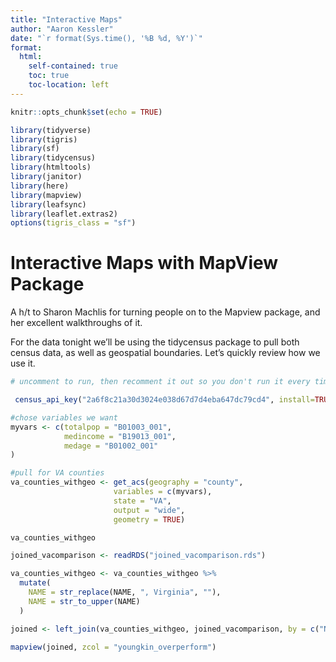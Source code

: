 ```yaml
---
title: "Interactive Maps"
author: "Aaron Kessler"
date: "`r format(Sys.time(), '%B %d, %Y')`"
format:
  html:
    self-contained: true
    toc: true
    toc-location: left
---
```


```r
knitr::opts_chunk$set(echo = TRUE)

library(tidyverse)
library(tigris)
library(sf)
library(tidycensus)
library(htmltools)
library(janitor)
library(here)
library(mapview)
library(leafsync)
library(leaflet.extras2)
options(tigris_class = "sf")


```

# Interactive Maps with MapView Package

A h/t to Sharon Machlis for turning people on to the Mapview package, and her excellent walkthroughs of it.

For the data tonight we'll be using the tidycensus package to pull both census data, as well as geospatial boundaries. 
Let's quickly review how we use it.

```r

# uncomment to run, then recomment it out so you don't run it every time

 census_api_key("2a6f8c21a30d3024e038d67d7d4eba647dc79cd4", install=TRUE, overwrite=TRUE)


```

```r
#chose variables we want
myvars <- c(totalpop = "B01003_001",
            medincome = "B19013_001",
            medage = "B01002_001"
)
```


```r
#pull for VA counties
va_counties_withgeo <- get_acs(geography = "county",
                       variables = c(myvars),
                       state = "VA",
                       output = "wide",
                       geometry = TRUE)

va_counties_withgeo
```

```r
joined_vacomparison <- readRDS("joined_vacomparison.rds")
```

```r

va_counties_withgeo <- va_counties_withgeo %>% 
  mutate(
    NAME = str_replace(NAME, ", Virginia", ""),
    NAME = str_to_upper(NAME)
  )

```

```r

joined <- left_join(va_counties_withgeo, joined_vacomparison, by = c("NAME" = "locality"))

```


```r
mapview(joined, zcol = "youngkin_overperform")
```

